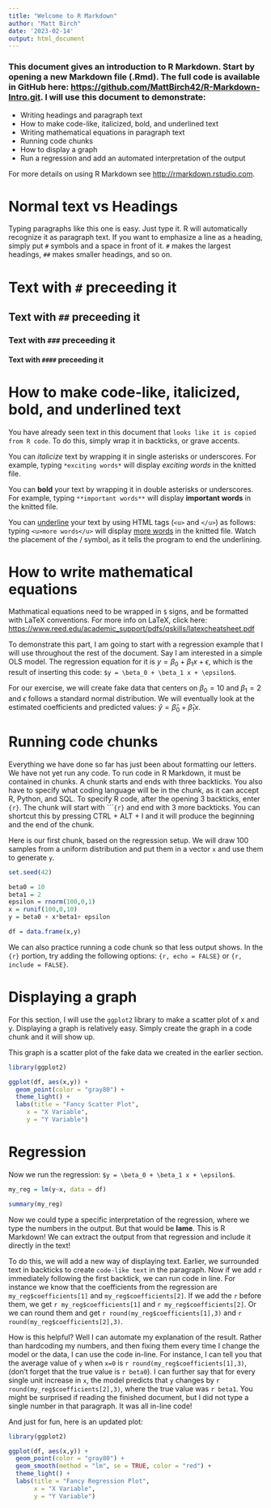 ---
title: "Welcome to R Markdown"
author: "Matt Birch"
date: '2023-02-14'
output: html_document
---

### This document gives an introduction to R Markdown. Start by opening a new Markdown file (.Rmd). The full code is available in GitHub here: <https://github.com/MattBirch42/R-Markdown-Intro.git>. I will use this document to demonstrate:

* Writing headings and paragraph text
* How to make code-like, italicized, bold, and underlined text
* Writing mathematical equations in paragraph text
* Running code chunks
* How to display a graph
* Run a regression and add an automated interpretation of the output


For more details on using R Markdown see <http://rmarkdown.rstudio.com>.


# Normal text vs Headings

Typing paragraphs like this one is easy. Just type it. R will automatically recognize it as paragraph text. If you want to emphasize a line as a heading, simply put `# ` symbols and a space in front of it. `# ` makes the largest headings, `##` makes smaller headings, and so on.

# Text with `# ` preceeding it
## Text with `## ` preceeding it
### Text with `### ` preceeding it
#### Text with `#### ` preceeding it


# How to make code-like, italicized, bold, and underlined text

You have already seen text in this document that `looks like it is copied from R code`. To do this, simply wrap it in backticks, or grave accents. 

You can *italicize* text by wrapping it in single asterisks or underscores. For example, typing `*exciting words*` will display *exciting words* in the knitted file. 

You can **bold** your text by wrapping it in double asterisks or underscores. For example, typing `**important words**` will display **important words** in the knitted file. 

You can <u>underline</u> your text by using HTML tags (`<u>` and `</u>`) as follows: typing `<u>more words</u>` will display <u>more words</u> in the knitted file. Watch the placement of the / symbol, as it tells the program to end the underlining. 


# How to write mathematical equations

Mathmatical equations need to be wrapped in `$` signs, and be formatted with LaTeX conventions. For more info on LaTeX, click here: <https://www.reed.edu/academic_support/pdfs/qskills/latexcheatsheet.pdf>

To demonstrate this part, I am going to start with a regression example that I will use throughout the rest of the document. Say I am interested in a simple OLS model. The regression equation for it is $y = \beta_0 + \beta_1 x + \epsilon$, which is the result of inserting this code: `$y = \beta_0 + \beta_1 x + \epsilon$`. 

For our exercise, we will create fake data that centers on $\beta_0 = 10$ and $\beta_1 = 2$ and $\epsilon$ follows a standard normal distribution. We will eventually look at the estimated coefficients and predicted values: $\hat y = \hat \beta_0 + \hat \beta_1 x$.


# Running code chunks

Everything we have done so far has just been about formatting our letters. We have not yet run any code. To run code in R Markdown, it must be contained in chunks. A chunk starts and ends with three backticks. You also have to specify what coding language will be in the chunk, as it can accept R, Python, and SQL. To specify R code, after the opening 3 backticks, enter `{r}`. The chunk will start with ````{r}` and end with 3 more backticks. You can shortcut this by pressing CTRL + ALT + I and it will produce the beginning and the end of the chunk. 

Here is our first chunk, based on the regression setup. We will draw 100 samples from a uniform distribution and put them in a vector `x` and use them to generate `y`.

```{r}
set.seed(42)

beta0 = 10
beta1 = 2
epsilon = rnorm(100,0,1)
x = runif(100,0,10)
y = beta0 + x*beta1+ epsilon

df = data.frame(x,y)
```

We can also practice running a code chunk so that less output shows.  In the `{r}` portion, try adding the following options: `{r, echo = FALSE}` or `{r, include = FALSE}`. 


# Displaying a graph

For this section, I will use the `ggplot2` library to make a scatter plot of x and y. Displaying a graph is relatively easy. Simply create the graph in a code chunk and it will show up.

This graph is a scatter plot of the fake data we created in the earlier section. 

```{r}
library(ggplot2)

ggplot(df, aes(x,y)) +
  geom_point(color = "gray80") +
  theme_light() +
  labs(title = "Fancy Scatter Plot",
     x = "X Variable",
     y = "Y Variable")
```

# Regression

Now we run the regression: `$y = \beta_0 + \beta_1 x + \epsilon$`.

```{r}
my_reg = lm(y~x, data = df)

summary(my_reg)
```
Now we could type a specific interpretation of the regression, where we type the numbers in the output. But that would be **lame**. This is R Markdown! We can extract the output from that regression and include it directly in the text!

To do this, we will add a new way of displaying text. Earlier, we surrounded text in backticks to create `code-like text` in the paragraph. Now if we add `r` immediately following the first backtick, we can run code in line. For instance we know that the coefficients from the regression are `my_reg$coefficients[1]` and `my_reg$coefficients[2]`. If we add the `r` before them, we get `r my_reg$coefficients[1]` and `r my_reg$coefficients[2]`. Or we can round them and get `r round(my_reg$coefficients[1],3)` and `r round(my_reg$coefficients[2],3)`.

How is this helpful? Well I can automate my explanation of the result. Rather than hardcoding my numbers, and then fixing them every time I change the model or the data, I can use the code in-line. For instance, I can tell you that the average value of `y` when `x=0` is `r round(my_reg$coefficients[1],3)`, (don't forget that the true value is `r beta0`). I can further say that for every single unit increase in `x`, the model predicts that `y` changes by `r round(my_reg$coefficients[2],3)`, where the true value was `r beta1`.  You might be surprised if reading the finished document, but I did not type a single number in that paragraph. It was all in-line code!

And just for fun, here is an updated plot:

```{r, echo = FALSE}
library(ggplot2)

ggplot(df, aes(x,y)) +
  geom_point(color = "gray80") +
  geom_smooth(method = "lm", se = TRUE, color = "red") +
  theme_light() +
  labs(title = "Fancy Regression Plot",
       x = "X Variable",
       y = "Y Variable")
```
